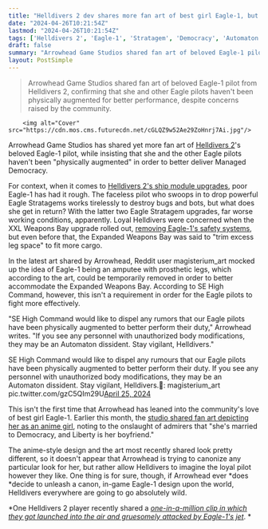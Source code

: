 ```yaml
---
title: "Helldivers 2 dev shares more fan art of best girl Eagle-1, but insists that she hasn't been 'physically augmented to better perform their duty'"
date: "2024-04-26T10:21:54Z"
lastmod: "2024-04-26T10:21:54Z"
tags: ['Helldivers 2', 'Eagle-1', 'Stratagem', 'Democracy', 'Automaton', 'Anime', 'Helldivers']
draft: false
summary: "Arrowhead Game Studios shared fan art of beloved Eagle-1 pilot from Helldivers 2, confirming that she and other Eagle pilots haven't been physically augmented for better performance, despite concerns raised by the community."
layout: PostSimple
---
```

> Arrowhead Game Studios shared fan art of beloved Eagle-1 pilot from Helldivers 2, confirming that she and other Eagle pilots haven't been physically augmented for better performance, despite concerns raised by the community.


        <img alt="Cover" src="https://cdn.mos.cms.futurecdn.net/cGLQZ9w52Ae29ZoHnrj7Ai.jpg"/>
        
Arrowhead Game Studios has shared yet more fan art of [<u>Helldivers 2</u>](https://www.gamesradar.com/helldivers-2-guide/)'s beloved Eagle-1 pilot, while insisting that she and the other Eagle pilots haven't been "physically augmented" in order to better deliver Managed Democracy.

For context, when it comes to [<u>Helldivers 2's ship module upgrades</u>](https://www.gamesradar.com/helldivers-2-ship-modules/), poor Eagle-1 has had it rough. The faceless pilot who swoops in to drop powerful Eagle Stratagems works tirelessly to destroy bugs and bots, but what does she get in return? With the latter two Eagle Stratagem upgrades, far worse working conditions, apparently. Loyal Helldivers were concerned when the XXL Weapons Bay upgrade rolled out, [<u>removing Eagle-1's safety systems</u>](https://www.gamesradar.com/in-helldivers-2s-clearest-are-we-the-baddies-moment-yet-players-can-remove-safety-systems-protecting-the-communitys-favorite-character-just-to-buff-stratagems/), but even before that, the Expanded Weapons Bay was said to "trim excess leg space" to fit more cargo.

In the latest art shared by Arrowhead, Reddit user magisterium_art mocked up the idea of Eagle-1 being an amputee with prosthetic legs, which according to the art, could be temporarily removed in order to better accommodate the Expanded Weapons Bay. According to SE High Command, however, this isn't a requirement in order for the Eagle pilots to fight more effectively. 

"SE High Command would like to dispel any rumors that our Eagle pilots have been physically augmented to better perform their duty," Arrowhead writes. "If you see any personnel with unauthorized body modifications, they may be an Automaton dissident. Stay vigilant, Helldivers."

SE High Command would like to dispel any rumours that our Eagle pilots have been physically augmented to better perform their duty. If you see any personnel with unauthorized body modifications, they may be an Automaton dissident. Stay vigilant, Helldivers.📎: magisterium_art pic.twitter.com/gzC5QIm29U[April 25, 2024](https://twitter.com/helldivers2/status/1783607755485360461)

This isn't the first time that Arrowhead has leaned into the community's love of best girl Eagle-1. Earlier this month, the [<u>studio shared fan art depicting her as an anime girl</u>](https://www.gamesradar.com/helldivers-2-dev-shares-fan-art-declaring-community-favorite-character-is-an-anime-girl-married-to-democracy-smitten-players-immediately-decide-theyre-democracy-now/), noting to the onslaught of admirers that "she's married to Democracy, and Liberty is her boyfriend." 

The anime-style design and the art most recently shared look pretty different, so it doesn't appear that Arrowhead is trying to canonize any particular look for her, but rather allow Helldivers to imagine the loyal pilot however they like. One thing is for sure, though, if Arrowhead ever *does *decide to unleash a canon, in-game Eagle-1 design upon the world, Helldivers everywhere are going to go absolutely wild. 

*One Helldivers 2 player recently shared a *[<u><em>one-in-a-million clip in which they got launched into the air and gruesomely attacked by Eagle-1's jet</em></u>](https://www.gamesradar.com/games/third-person-shooter/in-a-one-in-a-million-clip-helldivers-2-fan-favorite-eagle-1-gets-gruesome-payback-for-the-safety-measures-we-cut-to-buff-our-stratagems/)*. *
        